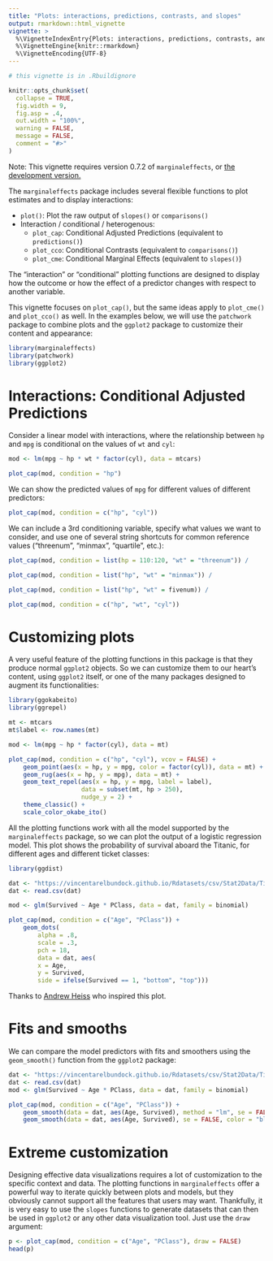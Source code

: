```yaml
---
title: "Plots: interactions, predictions, contrasts, and slopes"
output: rmarkdown::html_vignette
vignette: >
  %\VignetteIndexEntry{Plots: interactions, predictions, contrasts, and slopes}
  %\VignetteEngine{knitr::rmarkdown}
  %\VignetteEncoding{UTF-8}
---
```


```r
# this vignette is in .Rbuildignore

knitr::opts_chunk$set(
  collapse = TRUE,
  fig.width = 9,
  fig.asp = .4,
  out.width = "100%",
  warning = FALSE,
  message = FALSE,
  comment = "#>"
)
```

Note: This vignette requires version 0.7.2 of `marginaleffects`, or [the development version.](https://vincentarelbundock.github.io/marginaleffects/#installation)

The `marginaleffects` package includes several flexible functions to plot estimates and to display interactions:

* `plot()`: Plot the raw output of `slopes()` or `comparisons()`
* Interaction / conditional / heterogenous:
   - `plot_cap`: Conditional Adjusted Predictions (equivalent to `predictions()`)
   - `plot_cco`: Conditional Contrasts (equivalent to `comparisons()`)
   - `plot_cme`: Conditional Marginal Effects (equivalent to `slopes()`)

The "interaction" or "conditional" plotting functions are designed to display how the outcome or how the effect of a predictor changes with respect to another variable.

This vignette focuses on `plot_cap()`, but the same ideas apply to `plot_cme()` and `plot_cco()` as well.  In the examples below, we will use the `patchwork` package to combine plots and the `ggplot2` package to customize their content and appearance:

```r
library(marginaleffects)
library(patchwork)
library(ggplot2)
```

# Interactions: Conditional Adjusted Predictions

Consider a linear model with interactions, where the relationship between `hp` and `mpg` is conditional on the values of `wt` and `cyl`:

```r
mod <- lm(mpg ~ hp * wt * factor(cyl), data = mtcars)

plot_cap(mod, condition = "hp")
```

We can show the predicted values of `mpg` for different values of different predictors:

```r
plot_cap(mod, condition = c("hp", "cyl"))
```

We can include a 3rd conditioning variable, specify what values we want to consider, and use one of several string shortcuts for common reference values ("threenum", "minmax", "quartile", etc.):

```r
plot_cap(mod, condition = list(hp = 110:120, "wt" = "threenum")) /

plot_cap(mod, condition = list("hp", "wt" = "minmax")) /

plot_cap(mod, condition = list("hp", "wt" = fivenum)) /

plot_cap(mod, condition = c("hp", "wt", "cyl"))
```

# Customizing plots

A very useful feature of the plotting functions in this package is that they produce normal `ggplot2` objects. So we can customize them to our heart's content, using `ggplot2` itself, or one of the many packages designed to augment its functionalities:

```r
library(ggokabeito)
library(ggrepel)

mt <- mtcars
mt$label <- row.names(mt)

mod <- lm(mpg ~ hp * factor(cyl), data = mt)

plot_cap(mod, condition = c("hp", "cyl"), vcov = FALSE) +
    geom_point(aes(x = hp, y = mpg, color = factor(cyl)), data = mt) +
    geom_rug(aes(x = hp, y = mpg), data = mt) +
    geom_text_repel(aes(x = hp, y = mpg, label = label),
                    data = subset(mt, hp > 250),
                    nudge_y = 2) +
    theme_classic() +
    scale_color_okabe_ito()
```

All the plotting functions work with all the model supported by the `marginaleffects` package, so we can plot the output of a logistic regression model. This plot shows the probability of survival aboard the Titanic, for different ages and different ticket classes:

```r
library(ggdist)

dat <- "https://vincentarelbundock.github.io/Rdatasets/csv/Stat2Data/Titanic.csv"
dat <- read.csv(dat)

mod <- glm(Survived ~ Age * PClass, data = dat, family = binomial)

plot_cap(mod, condition = c("Age", "PClass")) +
    geom_dots(
        alpha = .8,
        scale = .3,
        pch = 18,
        data = dat, aes(
        x = Age,
        y = Survived,
        side = ifelse(Survived == 1, "bottom", "top")))
```

Thanks to [Andrew Heiss](https://bayesf22-notebook.classes.andrewheiss.com/bayes-rules/13-chapter.html) who inspired this plot.

# Fits and smooths

We can compare the model predictors with fits and smoothers using the `geom_smooth()` function from the `ggplot2` package:

```r
dat <- "https://vincentarelbundock.github.io/Rdatasets/csv/Stat2Data/Titanic.csv"
dat <- read.csv(dat)
mod <- glm(Survived ~ Age * PClass, data = dat, family = binomial)

plot_cap(mod, condition = c("Age", "PClass")) +
    geom_smooth(data = dat, aes(Age, Survived), method = "lm", se = FALSE, color = "black") +
    geom_smooth(data = dat, aes(Age, Survived), se = FALSE, color = "black")
```

# Extreme customization

Designing effective data visualizations requires a lot of customization to the specific context and data. The plotting functions in `marginaleffects` offer a powerful way to iterate quickly between plots and models, but they obviously cannot support all the features that users may want. Thankfully, it is very easy to use the `slopes` functions to generate datasets that can then be used in `ggplot2` or any other data visualization tool. Just use the `draw` argument:

```r
p <- plot_cap(mod, condition = c("Age", "PClass"), draw = FALSE)
head(p)
```
